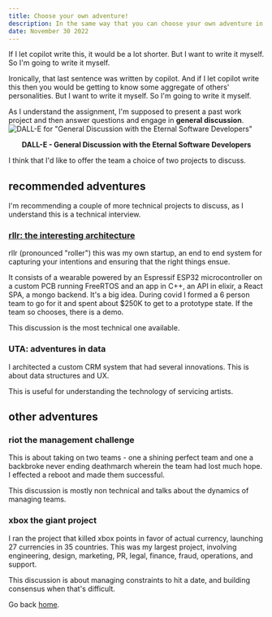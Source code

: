 ```yaml
---
title: Choose your own adventure! 
description: In the same way that you can choose your own adventure in a book, you can choose your own adventure in in this interview.
date: November 30 2022
---
```


If I let copilot write this, it would be a lot shorter. But I want to write it myself. So I'm going to write it myself.

Ironically, that last sentence was written by copilot.  And if I let copilot write this then you would be getting to know some aggregate of others' personalities. But I want to write it myself. So I'm going to write it myself.

As I understand the assignment, I'm supposed to present a past work project and then answer questions and engage in __general discussion__.
![DALL-E for "General Discussion with the Eternal Software Developers"](/images/general-discussion.png) 
 <figcaption align = "center"><b>DALL-E - General Discussion with the Eternal Software Developers</b></figcaption>

I think that I'd like to offer the team a choice of two projects to discuss.  

## recommended adventures
I'm recommending a couple of more technical projects to discuss, as I understand this is a technical interview.

### [rllr: the interesting architecture](/posts/rllr-01)
rllr (pronounced "roller") this was my own startup, an end to end system for capturing your intentions and ensuring that the right things ensue.  

It consists of a wearable powered by an Espressif ESP32 microcontroller on a custom PCB running FreeRTOS and an app in C++, an API in elixir, a React SPA, a mongo backend. It's a big idea.  During covid I formed a 6 person team to go for it and spent about $250K to get to a prototype state.  If the team so chooses, there is a demo.

This discussion is the most technical one available.

### UTA: adventures in data 
I architected a custom CRM system that had several innovations.  This is about data structures and UX.

This is useful for understanding the technology of servicing artists.

## other adventures

### riot the management challenge
This is about taking on two teams - one a shining perfect team and one a backbroke never ending deathmarch wherein the team had lost much hope.  I effected a reboot and made them successful.

This discussion is mostly non technical and talks about the dynamics of managing teams.

### xbox the giant project
I ran the project that killed xbox points in favor of actual currency, launching 27 currencies in 35 countries.  This was my largest project, involving engineering, design, marketing, PR, legal, finance, fraud, operations, and support.  

This discussion is about managing constraints to hit a date, and building consensus when that's difficult.

Go back [home](/).
